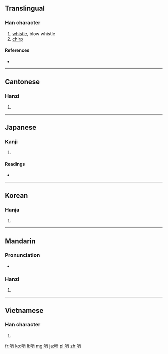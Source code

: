 ==Translingual==

===Han character===
{{Han char|rn=30|rad=口|as=07|sn=10|four=6902<sub>7</sub>|canj=口火月 (RFB)}}

# [[whistle]], blow whistle
# [[chirp]]

====References====
* {{Han ref|kx=0190.130|dkj=03646|dj=0409.300|hdz=10628.010|uh=54E8|ud=21736|bh=ADEF|bd=44527}}

----

==Cantonese==

===Hanzi===
{{yue-hanzi|jyut=|y=saau3}}

# {{defn|lang=yue|sort=口07}}

----

==Japanese==

===Kanji===
{{ja-kanji|grade=|rs=口07}}

# {{defn|lang=ja|sort=口07}}

====Readings====
* {{ja-readings|on=[[しょう]] (shō)|kun=[[みはり]] (mihari)}}

----

==Korean==

===Hanja===
{{ko-hanja|hangeul=[[초]], [[소]]|rv=cho, so|mr=ch'o, so}}

# {{defn|lang=ko|sort=口07}}

----

==Mandarin==

===Pronunciation===
* {{audio|Zh-shào.ogg|Audio}}

===Hanzi===
{{cmn-hanzi|pin=[[shào]] ([[shao4]])|wg=shao<sup>4</sup>}}

# {{defn|lang=cmn|sort=口07}}

----

==Vietnamese==

===Han character===
{{vi-hantu|[[tiếu]], [[téo]], [[toé]], [[tiêu]]|rs=口07}}

# {{defn|lang=vi|sort=口07}}

[[fr:哨]]
[[ko:哨]]
[[li:哨]]
[[mg:哨]]
[[ja:哨]]
[[pl:哨]]
[[zh:哨]]
